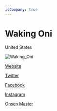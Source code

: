```yaml
---
isCompany: true
---
```


# Waking Oni

<Location>

United States

</Location>

![Waking_Oni](./directory_images/Waking_Oni_v1.webp)

<Website>

[Website](https://www.wakingoni.com)

[Twitter](https://twitter.com/WakingOni)

[Facebook](https://www.facebook.com/wakingoni)

[Instagram](https://instagram.com/WakingOni)

</Website>

<Games>

[Onsen Master](https://www.onsenmaster.com/)

</Games>
